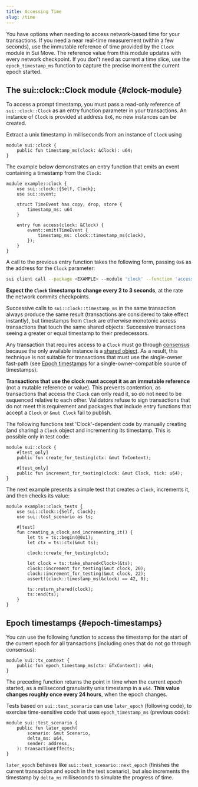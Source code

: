 ```yaml
---
title: Accessing Time
slug: /time
---
```


You have options when needing to access network-based time for your transactions. If you need a near real-time measurement (within a few seconds), use the immutable reference of time provided by the `Clock` module in Sui Move. The reference value from this module updates with every network checkpoint. If you don't need as current a time slice, use the `epoch_timestamp_ms` function to capture the precise moment the current epoch started.

## The sui::clock::Clock module {#clock-module}

To access a prompt timestamp, you must pass a read-only reference of `sui::clock::Clock` as an entry function parameter in your transactions. An instance of `Clock` is provided at address `0x6`, no new instances can be created.

Extract a unix timestamp in milliseconds from an instance of `Clock` using

```sui-move
module sui::clock {
    public fun timestamp_ms(clock: &Clock): u64;
}
```

The example below demonstrates an entry function that emits an event containing a timestamp from the `Clock`:

```sui-move
module example::clock {
    use sui::clock::{Self, Clock};
    use sui::event;

    struct TimeEvent has copy, drop, store {
        timestamp_ms: u64
    }

    entry fun access(clock: &Clock) {
        event::emit(TimeEvent {
            timestamp_ms: clock::timestamp_ms(clock),
        });
    }
}
```

A call to the previous entry function takes the following form, passing `0x6` as the address for the `Clock` parameter:

```bash
sui client call --package <EXAMPLE> --module 'clock' --function 'access' --args '0x6' --gas-budget 10000
```

**Expect the `Clock` timestamp to change every 2 to 3 seconds**, at the rate the network commits checkpoints.

Successive calls to `sui::clock::timestamp_ms` in the same transaction always produce the same result (transactions are considered to take effect instantly), but timestamps from `Clock` are otherwise monotonic across transactions that touch the same shared objects: Successive transactions seeing a greater or equal timestamp to their predecessors.

Any transaction that requires access to a `Clock` must go through [consensus](../../learn/core-concepts/consensus-engine.mdx) because the only available instance is a [shared object](../../learn/core-concepts/objects.mdx#shared). As a result, this technique is not suitable for transactions that must use the single-owner fast-path (see [Epoch timestamps](#epoch-timestamps) for a single-owner-compatible source of timestamps).

**Transactions that use the clock must accept it as an immutable reference** (not a mutable reference or value). This prevents contention, as transactions that access the `Clock` can only read it, so do not need to be sequenced relative to each other. Validators refuse to sign transactions that do not meet this requirement and packages that include entry functions that accept a `Clock` or `&mut Clock` fail to publish.

The following functions test 'Clock'-dependent code by manually creating (and sharing) a `Clock` object and incrementing its timestamp. This is possible only in test code:

```sui-move
module sui::clock {
    #[test_only]
    public fun create_for_testing(ctx: &mut TxContext);

    #[test_only]
    public fun increment_for_testing(clock: &mut Clock, tick: u64);
}
```

The next example presents a simple test that creates a `Clock`, increments it, and then checks its value:

```sui-move
module example::clock_tests {
    use sui::clock::{Self, Clock};
    use sui::test_scenario as ts;

    #[test]
    fun creating_a_clock_and_incrementing_it() {
        let ts = ts::begin(@0x1);
        let ctx = ts::ctx(&mut ts);

        clock::create_for_testing(ctx);

        let clock = ts::take_shared<Clock>(&ts);
        clock::increment_for_testing(&mut clock, 20);
        clock::increment_for_testing(&mut clock, 22);
        assert!(clock::timestamp_ms(&clock) == 42, 0);

        ts::return_shared(clock);
        ts::end(ts);
    }
}

```

## Epoch timestamps {#epoch-timestamps}

You can use the following function to access the timestamp for the start of the current epoch for all transactions (including ones that do not go through consensus):

```sui-move
module sui::tx_context {
    public fun epoch_timestamp_ms(ctx: &TxContext): u64;
}
```

The preceding function returns the point in time when the current epoch started, as a millisecond granularity unix timestamp in a `u64`. **This value changes roughly once every 24 hours**, when the epoch changes.

Tests based on `sui::test_scenario` can use `later_epoch` (following code), to exercise time-sensitive code that uses `epoch_timestamp_ms` (previous code):

```sui-move
module sui::test_scenario {
    public fun later_epoch(
        scenario: &mut Scenario,
        delta_ms: u64,
        sender: address,
    ): TransactionEffects;
}
```

`later_epoch` behaves like `sui::test_scenario::next_epoch` (finishes the current transaction and epoch in the test scenario), but also increments the timestamp by `delta_ms` milliseconds to simulate the progress of time.
